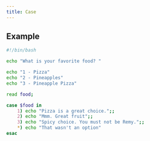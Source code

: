 ```yaml
---
title: Case
---
```


## Example

```bash
#!/bin/bash

echo "What is your favorite food? "

echo "1 - Pizza"
echo "2 - Pineapples"
echo "3 - Pineapple Pizza"

read food;

case $food in 
    1) echo "Pizza is a great choice.";;
    2) echo "Mmm. Great fruit";;
    3) echo "Spicy choice. You must not be Remy.";;
    *) echo "That wasn't an option"
esac


```